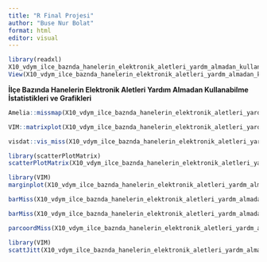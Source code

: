 ```yaml
---
title: "R Final Projesi"
author: "Buse Nur Bolat"
format: html
editor: visual
---
```


```r
library(readxl)
X10_vdym_ilce_baznda_hanelerin_elektronik_aletleri_yardm_almadan_kullanabilme_istatistikleri <- read_excel("C:/Users/Berkay/Downloads/10-vdym-ilce-baznda-hanelerin-elektronik-aletleri-yardm-almadan-kullanabilme-istatistikleri.xlsx")
View(X10_vdym_ilce_baznda_hanelerin_elektronik_aletleri_yardm_almadan_kullanabilme_istatistikleri)
```

**İlçe Bazında Hanelerin Elektronik Aletleri Yardım Almadan Kullanabilme İstatistikleri ve Grafikleri**

```r
Amelia::missmap(X10_vdym_ilce_baznda_hanelerin_elektronik_aletleri_yardm_almadan_kullanabilme_istatistikleri)
```

```r
VIM::matrixplot(X10_vdym_ilce_baznda_hanelerin_elektronik_aletleri_yardm_almadan_kullanabilme_istatistikleri)

```

```r
visdat::vis_miss(X10_vdym_ilce_baznda_hanelerin_elektronik_aletleri_yardm_almadan_kullanabilme_istatistikleri)
```

```r
library(scatterPlotMatrix)
scatterPlotMatrix(X10_vdym_ilce_baznda_hanelerin_elektronik_aletleri_yardm_almadan_kullanabilme_istatistikleri)
```

```r
library(VIM)
marginplot(X10_vdym_ilce_baznda_hanelerin_elektronik_aletleri_yardm_almadan_kullanabilme_istatistikleri[,c("İlçe","İnternet alışverişi yapmak")])
```

```r
barMiss(X10_vdym_ilce_baznda_hanelerin_elektronik_aletleri_yardm_almadan_kullanabilme_istatistikleri[,c("Görüntülü konuşmak")])
```

```r
barMiss(X10_vdym_ilce_baznda_hanelerin_elektronik_aletleri_yardm_almadan_kullanabilme_istatistikleri[,c("Görüntülü konuşmak","Telefon rehberine yeni kişi eklemek")])
```

```r
parcoordMiss(X10_vdym_ilce_baznda_hanelerin_elektronik_aletleri_yardm_almadan_kullanabilme_istatistikleri)
```

```r
library(VIM)
scattJitt(X10_vdym_ilce_baznda_hanelerin_elektronik_aletleri_yardm_almadan_kullanabilme_istatistikleri[,1:2])
```

```r

```
